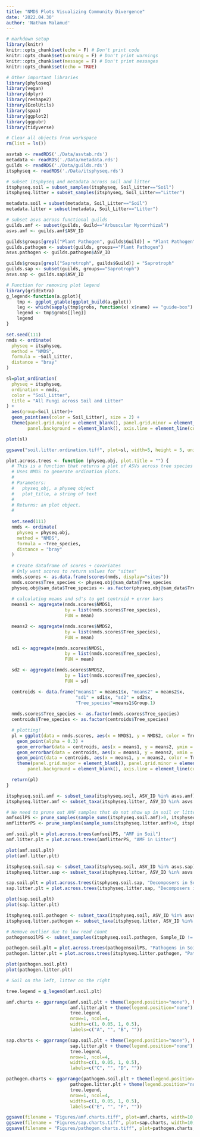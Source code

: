 ```yaml
---
title: "NMDS Plots Visualizing Community Divergence"
date: '2022.04.30'
author: 'Nathan Malamud'
---
```


```r
# markdown setup
library(knitr)
knitr::opts_chunk$set(echo = F) # Don't print code
knitr::opts_chunk$set(warning = F) # Don't print warnings
knitr::opts_chunk$set(message = F) # Don't print messages
knitr::opts_chunk$set(echo = TRUE)

# Other important libraries
library(phyloseq)
library(vegan)
library(dplyr)
library(reshape2)
library(EcolUtils)
library(spaa)
library(ggplot2)
library(ggpubr)
library(tidyverse)

# Clear all objects from workspace
rm(list = ls())

asvtab <- readRDS('./Data/asvtab.rds')
metadata <- readRDS('./Data/metadata.rds')
guilds <- readRDS('./Data/guilds.rds')
itsphyseq <- readRDS('./Data/itsphyseq.rds')

# subset itsphyseq and metadata across soil and litter
itsphyseq.soil = subset_samples(itsphyseq, Soil_Litter=="Soil")
itsphyseq.litter = subset_samples(itsphyseq, Soil_Litter=="Litter")

metadata.soil = subset(metadata, Soil_Litter=="Soil")
metadata.litter = subset(metadata, Soil_Litter=="Litter")

# subset asvs across functional guilds
guilds.amf <- subset(guilds, Guild=="Arbuscular Mycorrhizal")
asvs.amf <- guilds.amf$ASV_ID

guilds$groups[grepl("Plant Pathogen", guilds$Guild)] = "Plant Pathogen"
guilds.pathogen <- subset(guilds, groups=="Plant Pathogen")
asvs.pathogen <- guilds.pathogen$ASV_ID

guilds$groups[grepl("Saprotroph", guilds$Guild)] = "Saprotroph"
guilds.sap <- subset(guilds, groups=="Saprotroph")
asvs.sap <- guilds.sap$ASV_ID

# Function for removing plot legend
library(gridExtra)
g_legend<-function(a.gplot){
    tmp <- ggplot_gtable(ggplot_build(a.gplot))
    leg <- which(sapply(tmp$grobs, function(x) x$name) == "guide-box")
    legend <- tmp$grobs[[leg]]
    legend
}
```

```r
set.seed(111)
nmds <- ordinate(
  physeq = itsphyseq,
  method = "NMDS",
  formula = ~Soil_Litter,
  distance = "bray"
)

sl=plot_ordination(
  physeq = itsphyseq,
  ordination = nmds,
  color = "Soil_Litter",
  title = "All Fungi across Soil and Litter"
) + 
  aes(group=Soil_Litter)+
  geom_point(aes(color = Soil_Litter), size = 2) +
  theme(panel.grid.major = element_blank(), panel.grid.minor = element_blank(),
        panel.background = element_blank(), axis.line = element_line(colour = "black"),strip.text = element_text(colour = 'white'),text = element_text(size=12),legend.text=element_text(size=12),legend.title = element_blank())

plot(sl)

ggsave("soil.litter.ordination.tiff", plot=sl, width=5, height = 5, units="in", dpi=300, compression="lzw")
```

```r

plot.across.trees <- function (physeq.obj, plot.title = "") {
  # This is a function that returns a plot of ASVs across tree species
  # Uses NMDS to generate ordination plots.
  #
  # Parameters:
  #   physeq_obj, a physeq object
  #   plot_title, a string of text
  #
  # Returns: an plot object.
  #
  
  set.seed(111)
  nmds <- ordinate(
    physeq = physeq.obj,
    method = "NMDS",
    formula = ~Tree_species,
    distance = "bray"
  )
  
  # Create dataframe of scores + covariates
  # Only want scores to return values for "sites"
  nmds.scores <- as.data.frame(scores(nmds, display="sites"))
  nmds.scores$Tree_species <- physeq.obj@sam_data$Tree_species
  physeq.obj@sam_data$Tree_species <- as.factor(physeq.obj@sam_data$Tree_species)
  
  # calculating means and sd's to get centroid + error bars
  means1 <- aggregate(nmds.scores$NMDS1,
                      by = list(nmds.scores$Tree_species),
                      FUN = mean)

  means2 <- aggregate(nmds.scores$NMDS2,
                      by = list(nmds.scores$Tree_species),
                      FUN = mean)

  sd1 <- aggregate(nmds.scores$NMDS1,
                      by = list(nmds.scores$Tree_species),
                      FUN = mean)

  sd2 <- aggregate(nmds.scores$NMDS2,
                      by = list(nmds.scores$Tree_species),
                      FUN = sd)

  centroids <- data.frame("means1" = means1$x, "means2" = means2$x,
                          "sd1" = sd1$x, "sd2" = sd2$x,
                          "Tree_species"=means1$Group.1)
  
  nmds.scores$Tree_species <- as.factor(nmds.scores$Tree_species)
  centroids$Tree_species <- as.factor(centroids$Tree_species)

  # plotting!
  pl = ggplot(data = nmds.scores, aes(x = NMDS1, y = NMDS2, color = Tree_species)) +
    geom_point(alpha = 0.3) + 
    geom_errorbar(data = centroids, aes(x = means1, y = means2, ymin = means2 - sd2, ymax = means2 + sd2)) +
    geom_errorbar(data = centroids, aes(x = means1, y = means2, xmin = means1 - sd1, xmax = means1 + sd1)) +
    geom_point(data = centroids, aes(x = means1, y = means2, color = Tree_species), size = 5) +
    theme(panel.grid.major = element_blank(), panel.grid.minor = element_blank(),
        panel.background = element_blank(), axis.line = element_line(colour = "black"),strip.text = element_text(colour = 'white'),text = element_text(size=12),legend.text=element_text(size=12),legend.title = element_blank())

  return(pl)
}

```

```r
itsphyseq.soil.amf <- subset_taxa(itsphyseq.soil, ASV_ID %in% asvs.amf)
itsphyseq.litter.amf <- subset_taxa(itsphyseq.litter, ASV_ID %in% asvs.amf)

# We need to prune out AMF samples that do not show up in soil or litter
amfsoilPS <- prune_samples(sample_sums(itsphyseq.soil.amf)>0, itsphyseq.soil.amf)
amflitterPS <- prune_samples(sample_sums(itsphyseq.litter.amf)>0, itsphyseq.litter.amf)

amf.soil.plt = plot.across.trees(amfsoilPS, "AMF in Soil")
amf.litter.plt = plot.across.trees(amflitterPS, "AMF in Litter")

plot(amf.soil.plt)
plot(amf.litter.plt)
```

```r
itsphyseq.soil.sap <- subset_taxa(itsphyseq.soil, ASV_ID %in% asvs.sap)
itsphyseq.litter.sap <- subset_taxa(itsphyseq.litter, ASV_ID %in% asvs.sap)

sap.soil.plt = plot.across.trees(itsphyseq.soil.sap, "Decomposers in Soil")
sap.litter.plt = plot.across.trees(itsphyseq.litter.sap, "Decomposers in Litter")

plot(sap.soil.plt)
plot(sap.litter.plt)
```

```r
itsphyseq.soil.pathogen <- subset_taxa(itsphyseq.soil, ASV_ID %in% asvs.pathogen)
itsphyseq.litter.pathogen <- subset_taxa(itsphyseq.litter, ASV_ID %in% asvs.pathogen)

# Remove outlier due to low read count
pathogensoilPS <- subset_samples(itsphyseq.soil.pathogen, Sample_ID != "HITR_182HS")

pathogen.soil.plt = plot.across.trees(pathogensoilPS, "Pathogens in Soil")
pathogen.litter.plt = plot.across.trees(itsphyseq.litter.pathogen, "Pathogens in Litter")

plot(pathogen.soil.plt)
plot(pathogen.litter.plt)
```

```r
# Soil on the left, litter on the right

tree.legend = g_legend(amf.soil.plt)

amf.charts <- ggarrange(amf.soil.plt + theme(legend.position="none"), NULL,
                        amf.litter.plt + theme(legend.position="none"),
                        tree.legend,
                        nrow=1, ncol=4,
                        widths=c(1, 0.05, 1, 0.5),
                        labels=c("A", "", "B", ""))

sap.charts <- ggarrange(sap.soil.plt + theme(legend.position="none"), NULL,
                        sap.litter.plt + theme(legend.position="none"),
                        tree.legend,
                        nrow=1, ncol=4,
                        widths=c(1, 0.05, 1, 0.5),
                        labels=c("C", "", "D", ""))

pathogen.charts <- ggarrange(pathogen.soil.plt + theme(legend.position="none"), NULL,
                        pathogen.litter.plt + theme(legend.position="none"),
                        tree.legend,
                        nrow=1, ncol=4,
                        widths=c(1, 0.05, 1, 0.5),
                        labels=c("E", "", "F", ""))

ggsave(filename = "Figures/amf.charts.tiff", plot=amf.charts, width=10, height = 5, units="in", dpi=300, compression="lzw")
ggsave(filename = "Figures/sap.charts.tiff", plot=sap.charts, width=10, height = 5, units="in", dpi=300, compression="lzw")
ggsave(filename = "Figures/pathogen.charts.tiff", plot=pathogen.charts, width=10, height = 5, units="in", dpi=300, compression="lzw")
```

